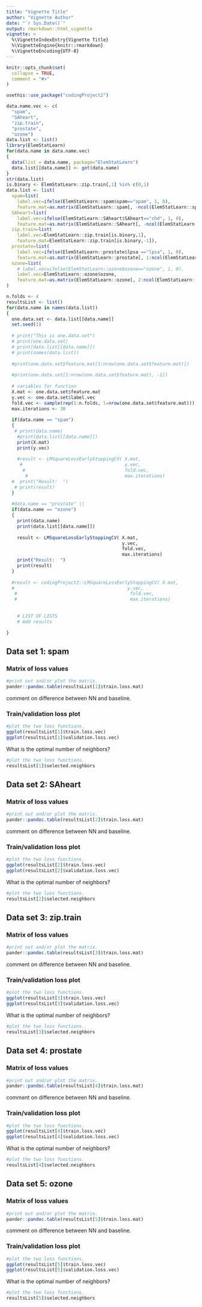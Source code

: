 ---
title: "Vignette Title"
author: "Vignette Author"
date: "`r Sys.Date()`"
output: rmarkdown::html_vignette
vignette: >
  %\VignetteIndexEntry{Vignette Title}
  %\VignetteEngine{knitr::rmarkdown}
  %\VignetteEncoding{UTF-8}
---

```{r setup, include = FALSE}
knitr::opts_chunk$set(
  collapse = TRUE,
  comment = "#>"
)
```


```{r data}
usethis::use_package("codingProject2")

data.name.vec <- c(
  "spam",
  "SAheart",
  "zip.train",
  "prostate",
  "ozone")
data.list <- list()
library(ElemStatLearn)
for(data.name in data.name.vec)
{
  data(list = data.name, package="ElemStatLearn")
  data.list[[data.name]] <- get(data.name)
}
str(data.list)
is.binary <- ElemStatLearn::zip.train[,1] %in% c(0,1)
data.list <- list(
  spam=list(
    label.vec=ifelse(ElemStatLearn::spam$spam=="spam", 1, 0),
    feature.mat=as.matrix(ElemStatLearn::spam[, -ncol(ElemStatLearn::spam)])),
  SAheart=list(
    label.vec=ifelse(ElemStatLearn::SAheart$SAheart=="chd", 1, 0),
    feature.mat=as.matrix(ElemStatLearn::SAheart[, -ncol(ElemStatLearn::SAheart)])),
  zip.train=list(
    label.vec=ElemStatLearn::zip.train[is.binary,1],
    feature.mat=ElemStatLearn::zip.train[is.binary,-1]),
  prostate=list(
    label.vec=ifelse(ElemStatLearn::prostate$lpsa =="lpsa", 1, 0),
    feature.mat=as.matrix(ElemStatLearn::prostate[, 1:ncol(ElemStatLearn::prostate)-3])),
  ozone=list(
    # label.vec=ifelse(ElemStatLearn::ozone$ozone=="ozone", 1, 0),
    label.vec=ElemStatLearn::ozone$ozone,
    feature.mat=as.matrix(ElemStatLearn::ozone[, 2:ncol(ElemStatLearn::ozone)]))
)

n.folds <- 4
resultsList <- list()
for(data.name in names(data.list))
{
  one.data.set <- data.list[[data.name]]
  set.seed(1)
  
  # print("This is one.data.set")
  # print(one.data.set)
  # print(data.list[[data.name]])
  # print(names(data.list))
  
  #print(one.data.set$feature.mat[1:nrow(one.data.set$feature.mat)])
  
  #print(one.data.set[1:nrow(one.data.set$feature.mat), -1])
  
  # variables for function
  X.mat <- one.data.set$feature.mat
  y.vec <- one.data.set$label.vec
  fold.vec <- sample(rep(1:n.folds, l=nrow(one.data.set$feature.mat)))
  max.iterations <- 30
 
  if(data.name == "spam")
  {  
   # print(data.name)
    #print(data.list[[data.name]])
    print(X.mat)
    print(y.vec)
    
    #result <- LMSquareLossEarlyStoppingCV( X.mat,
     #                                      y.vec,
      #                                     fold.vec,
       #                                    max.iterations)
  #  print("Result:  ")
   # print(result)
  }
  
  #data.name == "prostate" || 
  if(data.name == "ozone")
  {  
    print(data.name)
    print(data.list[[data.name]])
    
    result <- LMSquareLossEarlyStoppingCV( X.mat,
                                           y.vec,
                                           fold.vec,
                                           max.iterations)
    print("Result:  ")
    print(result)
  }
    
  #result <- codingProject2::LMSquareLossEarlyStoppingCV( X.mat,
  #                                          y.vec,
   #                                          fold.vec,
   #                                          max.iterations)
  
  
    # LIST OF LISTS
    # Add results 

}
```

## Data set 1: spam

### Matrix of loss values

```{r, result = "asis"}
#print out and/or plot the matrix.
pander::pandoc.table(resultsList[1]$train.loss.mat)
```

comment on difference between NN and baseline.

### Train/validation loss plot

```{r}
#plot the two loss functions.
ggplot(resultsList[1]$train.loss.vec)
ggplot(resultsList[1]$validation.loss.vec)
```

What is the optimal number of neighbors?

```{r}
#plot the two loss functions.
resultsList[1]$selected.neighbors
```

## Data set 2: SAheart

### Matrix of loss values

```{r, result = "asis"}
#print out and/or plot the matrix.
pander::pandoc.table(resultsList[2]$train.loss.mat)
```

comment on difference between NN and baseline.

### Train/validation loss plot

```{r}
#plot the two loss functions.
ggplot(resultsList[2]$train.loss.vec)
ggplot(resultsList[2]$validation.loss.vec)
```

What is the optimal number of neighbors?

```{r}
#plot the two loss functions.
resultsList[2]$selected.neighbors
```

## Data set 3: zip.train

### Matrix of loss values

```{r, result = "asis"}
#print out and/or plot the matrix.
pander::pandoc.table(resultsList[3]$train.loss.mat)
```

comment on difference between NN and baseline.

### Train/validation loss plot

```{r}
#plot the two loss functions.
ggplot(resultsList[3]$train.loss.vec)
ggplot(resultsList[3]$validation.loss.vec)
```

What is the optimal number of neighbors?

```{r}
#plot the two loss functions.
resultsList[3]$selected.neighbors
```

## Data set 4: prostate 

### Matrix of loss values

```{r, result = "asis"}
#print out and/or plot the matrix.
pander::pandoc.table(resultsList[4]$train.loss.mat)
```

comment on difference between NN and baseline.

### Train/validation loss plot

```{r}
#plot the two loss functions.
ggplot(resultsList[4]$train.loss.vec)
ggplot(resultsList[4]$validation.loss.vec)
```

What is the optimal number of neighbors?

```{r}
#plot the two loss functions.
resultsList[4]$selected.neighbors
```

## Data set 5: ozone 

### Matrix of loss values

```{r, result = "asis"}
#print out and/or plot the matrix.
pander::pandoc.table(resultsList[5]$train.loss.mat)
```

comment on difference between NN and baseline.

### Train/validation loss plot

```{r}
#plot the two loss functions.
ggplot(resultsList[5]$train.loss.vec)
ggplot(resultsList[5]$validation.loss.vec)
```

What is the optimal number of neighbors?

```{r}
#plot the two loss functions.
resultsList[5]$selected.neighbors
```